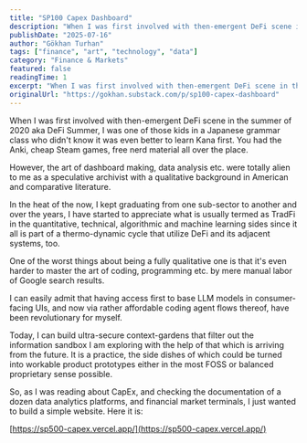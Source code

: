 ```yaml
---
title: "SP100 Capex Dashboard"
description: "When I was first involved with then-emergent DeFi scene in the summer of 2020 aka DeFi Summer, I was one of those kids in a Japanese grammar class who didn't know it was even better to learn Kana first."
publishDate: "2025-07-16"
author: "Gökhan Turhan"
tags: ["finance", "art", "technology", "data"]
category: "Finance & Markets"
featured: false
readingTime: 1
excerpt: "When I was first involved with then-emergent DeFi scene in the summer of 2020 aka DeFi Summer, I was one of those kids in a Japanese grammar class who didn't know it was even better to learn Kana firs..."
originalUrl: "https://gokhan.substack.com/p/sp100-capex-dashboard"
---
```


When I was first involved with then-emergent DeFi scene in the summer of 2020 aka DeFi Summer, I was one of those kids in a Japanese grammar class who didn't know it was even better to learn Kana first. You had the Anki, cheap Steam games, free nerd material all over the place.

However, the art of dashboard making, data analysis etc. were totally alien to me as a speculative archivist with a qualitative background in American and comparative literature.

In the heat of the now, I kept graduating from one sub-sector to another and over the years, I have started to appreciate what is usually termed as TradFi in the quantitative, technical, algorithmic and machine learning sides since it all is part of a thermo-dynamic cycle that utilize DeFi and its adjacent systems, too.

One of the worst things about being a fully qualitative one is that it's even harder to master the art of coding, programming etc. by mere manual labor of Google search results.

I can easily admit that having access first to base LLM models in consumer-facing UIs, and now via rather affordable coding agent flows thereof, have been revolutionary for myself.

Today, I can build ultra-secure context-gardens that filter out the information sandbox I am exploring with the help of that which is arriving from the future. It is a practice, the side dishes of which could be turned into workable product prototypes either in the most FOSS or balanced proprietary sense possible.

So, as I was reading about CapEx, and checking the documentation of a dozen data analytics platforms, and financial market terminals, I just wanted to build a simple website. Here it is:

[https://sp500-capex.vercel.app/](https://sp500-capex.vercel.app/)